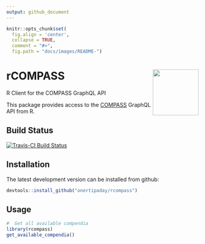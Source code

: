 ```yaml
---
output: github_document
---
```


```r
knitr::opts_chunk$set(
  fig.align = 'center',
  collapse = TRUE,
  comment = "#>",
  fig.path = "docs/images/README-")
```

# rCOMPASS <img src="docs/images/logo.png" align="right" alt="" width="120" />

R Client for the COMPASS GraphQL API

This package provides access to the [COMPASS](https://compass-.readthedocs.io/en/latest/index.html) GraphQL API from R.

## Build Status

[![Travis-CI Build Status](https://travis-ci.com/onertipaday/rcompass.svg?branch=master)](https://travis-ci.com/onertipaday/rcompass)

## Installation

The latest development version can be installed from github:

```r
devtools::install_github("onertipaday/rcompass")
```
## Usage

```r
#  Get all available compendia
library(rcompass)
get_available_compendia()
```

